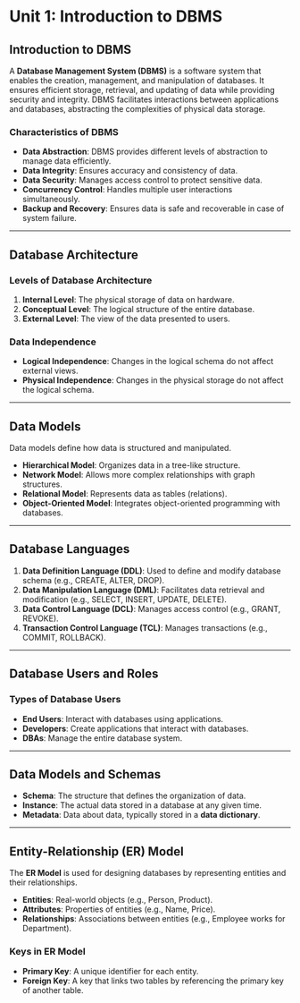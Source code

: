 # Unit 1: Introduction to DBMS

## Introduction to DBMS

A **Database Management System (DBMS)** is a software system that enables the creation, management, and manipulation of databases. It ensures efficient storage, retrieval, and updating of data while providing security and integrity. DBMS facilitates interactions between applications and databases, abstracting the complexities of physical data storage.

### Characteristics of DBMS

- **Data Abstraction**: DBMS provides different levels of abstraction to manage data efficiently.
- **Data Integrity**: Ensures accuracy and consistency of data.
- **Data Security**: Manages access control to protect sensitive data.
- **Concurrency Control**: Handles multiple user interactions simultaneously.
- **Backup and Recovery**: Ensures data is safe and recoverable in case of system failure.

---

## Database Architecture

### Levels of Database Architecture

1. **Internal Level**: The physical storage of data on hardware.
2. **Conceptual Level**: The logical structure of the entire database.
3. **External Level**: The view of the data presented to users.

### Data Independence

- **Logical Independence**: Changes in the logical schema do not affect external views.
- **Physical Independence**: Changes in the physical storage do not affect the logical schema.

---

## Data Models

Data models define how data is structured and manipulated.

- **Hierarchical Model**: Organizes data in a tree-like structure.
- **Network Model**: Allows more complex relationships with graph structures.
- **Relational Model**: Represents data as tables (relations).
- **Object-Oriented Model**: Integrates object-oriented programming with databases.

---

## Database Languages

1. **Data Definition Language (DDL)**: Used to define and modify database schema (e.g., CREATE, ALTER, DROP).
2. **Data Manipulation Language (DML)**: Facilitates data retrieval and modification (e.g., SELECT, INSERT, UPDATE, DELETE).
3. **Data Control Language (DCL)**: Manages access control (e.g., GRANT, REVOKE).
4. **Transaction Control Language (TCL)**: Manages transactions (e.g., COMMIT, ROLLBACK).

---

## Database Users and Roles

### Types of Database Users

- **End Users**: Interact with databases using applications.
- **Developers**: Create applications that interact with databases.
- **DBAs**: Manage the entire database system.

---

## Data Models and Schemas

- **Schema**: The structure that defines the organization of data.
- **Instance**: The actual data stored in a database at any given time.
- **Metadata**: Data about data, typically stored in a **data dictionary**.

---

## Entity-Relationship (ER) Model

The **ER Model** is used for designing databases by representing entities and their relationships.

- **Entities**: Real-world objects (e.g., Person, Product).
- **Attributes**: Properties of entities (e.g., Name, Price).
- **Relationships**: Associations between entities (e.g., Employee works for Department).

### Keys in ER Model

- **Primary Key**: A unique identifier for each entity.
- **Foreign Key**: A key that links two tables by referencing the primary key of another table.

